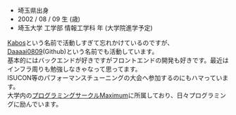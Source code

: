 
- 埼玉県出身
- 2002 / 08 / 09 生 (<RelativeDate date="2002-08-09" type='birthday' />歳)
- 埼玉大学 工学部 情報工学科 <RelativeDate date="2021-04-01" type='entered' />年 (大学院進学予定)

[Kabos](https://x.com/daradara_kabos)という名前で活動しすぎて忘れかけているのですが、[Daaaai0809](https://github.com/Daaaai0809)(Github)という名前でも活動しています。  
基本的にはバックエンドが好きですがフロントエンドの開発も好きです。最近はインフラ周りも勉強しなきゃなって思ってます。  
ISUCON等のパフォーマンスチューニングの大会へ参加するのにもハマっています。  
大学内の[プログラミングサークルMaximum](https://maximum.vc/)に所属しており、日々プログラミングに励んでいます。
